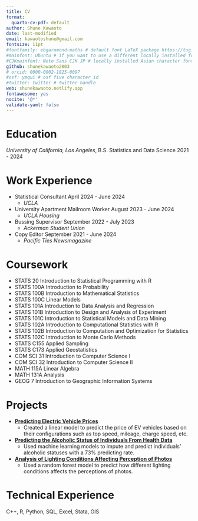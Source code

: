 ```yaml
---
title: CV
format:
  quarto-cv-pdf: default
author: Shune Kawaoto
date: last-modified
email: kawaotoshune@gmail.com
fontsize: 11pt
#fontfamily: ebgaramond-maths # default font LaTeX package https://tug.org/FontCatalogue/about.html
#mainfont: Ubuntu # if you want to use a different locally installed font
#CJKmainfont: Noto Sans CJK JP # locally installed Asian character font, must use with xelatex
github: shunekawaoto2003
# orcid: 0000-0002-1825-0097
#osf: ymqui # osf five character id
#twitter: twitter # twitter handle
web: shunekawaoto.netlify.app
fontawesome: yes
nocite: '@*'
validate-yaml: false
---
```


<!-- # Employment -->

<!-- *Arthur Guinness & Son* -->

<!-- Chief Brewer (Park Royal) \hfill 1935-1937 -->

<!-- Researcher (Dublin) \hfill 1899-1935 -->

# Education
*University of California, Los Angeles*, B.S. Statistics and Data Science \hfill 2021 - 2024

# Work Experience
- Statistical Consultant \hfill April 2024 - June 2024
  - *UCLA*
- University Apartment Mailroom Worker \hfill August 2023 - June 2024
  - *UCLA Housing*
- Bussing Supervisor \hfill September 2022 - July 2023
  - *Ackerman Student Union*
- Copy Editor \hfill September 2021 - June 2024
  - *Pacific Ties Newsmagazine*

# Coursework
- STATS 20 \hfill Introduction to Statistical Programming with R
- STATS 100A \hfill Introduction to Probability
- STATS 100B \hfill Introduction to Mathematical Statistics
- STATS 100C \hfill Linear Models
- STATS 101A \hfill Introduction to Data Analysis and Regression
- STATS 101B \hfill Introduction to Design and Analysis of Experiment
- STATS 101C \hfill Introduction to Statistical Models and Data Mining
- STATS 102A \hfill Introduction to Computational Statistics with R
- STATS 102B \hfill Introduction to Computation and Optimization for Statistics
- STATS 102C \hfill Introduction to Monte Carlo Methods
- STATS C155 \hfill Applied Sampling
- STATS C173 \hfill Applied Geostatistics
- COM SCI 31 \hfill Introduction to Computer Science I
- COM SCI 32 \hfill Introduction to Computer Science II
- MATH 115A \hfill Linear Algebra
- MATH 131A \hfill Analysis
- GEOG 7 \hfill Introduction to Geographic Information Systems

# Projects
- **[Predicting Electric Vehicle Prices](https://github.com/shunekawaoto2003/Predicting-EV-Prices)**
  - Created a linear model to predict the price of EV vehicles based on their configurations such as top speed, 
  mileage, charge speed, etc.
- **[Predicting the Alcoholic Status of Individuals From Health Data](https://github.com/shunekawaoto2003/Predicting-Alcoholic-Status)**
  - Used machine learning models to impute and predict individuals' alcoholic statuses with a 73% predicting rate.
- **[Analysis of Lighting Conditions Affecting Perception of Photos](https://github.com/shunekawaoto2003/Analysis-of-light-conditions)**
  - Used a random forest model to predict how different lighting conditions affects the perceptions of photos.

# Technical Experience
C++, R, Python, SQL, Excel, Stata, GIS


